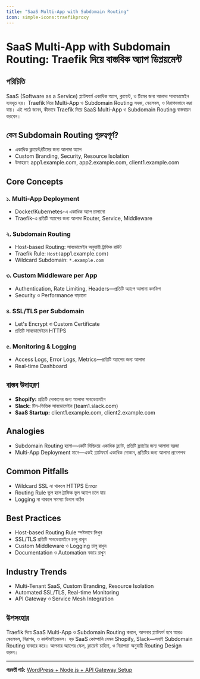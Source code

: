 ```yaml
---
title: "SaaS Multi-App with Subdomain Routing"
icon: simple-icons:traefikproxy
---
```


# SaaS Multi-App with Subdomain Routing: Traefik দিয়ে বাস্তবিক অ্যাপ ডিপ্লয়মেন্ট

## পরিচিতি

SaaS (Software as a Service) প্ল্যাটফর্মে একাধিক অ্যাপ, ক্লায়েন্ট, ও টিমের জন্য আলাদা সাবডোমেইন ব্যবহৃত হয়। Traefik দিয়ে Multi-App ও Subdomain Routing সহজ, স্কেলেবল, ও নিরাপদভাবে করা যায়। এই পাঠে জানব, কীভাবে Traefik দিয়ে SaaS Multi-App ও Subdomain Routing বাস্তবায়ন করবেন।

## কেন Subdomain Routing গুরুত্বপূর্ণ?

- একাধিক ক্লায়েন্ট/টিমের জন্য আলাদা অ্যাপ
- Custom Branding, Security, Resource Isolation
- উদাহরণ: app1.example.com, app2.example.com, client1.example.com

## Core Concepts

### ১. Multi-App Deployment
- Docker/Kubernetes-এ একাধিক অ্যাপ চালানো
- Traefik-এ প্রতিটি অ্যাপের জন্য আলাদা Router, Service, Middleware

### ২. Subdomain Routing
- Host-based Routing: সাবডোমেইন অনুযায়ী ট্রাফিক রাউট
- Traefik Rule: `Host(`app1.example.com`)`
- Wildcard Subdomain: `*.example.com`

### ৩. Custom Middleware per App
- Authentication, Rate Limiting, Headers—প্রতিটি অ্যাপে আলাদা কনফিগ
- Security ও Performance বাড়ানো

### ৪. SSL/TLS per Subdomain
- Let's Encrypt বা Custom Certificate
- প্রতিটি সাবডোমেইনে HTTPS

### ৫. Monitoring & Logging
- Access Logs, Error Logs, Metrics—প্রতিটি অ্যাপের জন্য আলাদা
- Real-time Dashboard

## বাস্তব উদাহরণ

- **Shopify:** প্রতিটি দোকানের জন্য আলাদা সাবডোমেইন
- **Slack:** টিম-ভিত্তিক সাবডোমেইন (team1.slack.com)
- **SaaS Startup:** client1.example.com, client2.example.com

## Analogies

- Subdomain Routing হলো—একটি বিল্ডিংয়ে একাধিক ফ্ল্যাট, প্রতিটি ফ্ল্যাটের জন্য আলাদা দরজা
- Multi-App Deployment মানে—একই প্ল্যাটফর্মে একাধিক দোকান, প্রতিটির জন্য আলাদা প্রবেশপথ

## Common Pitfalls

- Wildcard SSL না থাকলে HTTPS Error
- Routing Rule ভুল হলে ট্রাফিক ভুল অ্যাপে চলে যায়
- Logging না থাকলে সমস্যা ডিবাগ কঠিন

## Best Practices

- Host-based Routing Rule স্পষ্টভাবে লিখুন
- SSL/TLS প্রতিটি সাবডোমেইনে চালু রাখুন
- Custom Middleware ও Logging চালু রাখুন
- Documentation ও Automation বজায় রাখুন

## Industry Trends

- Multi-Tenant SaaS, Custom Branding, Resource Isolation
- Automated SSL/TLS, Real-time Monitoring
- API Gateway ও Service Mesh Integration

## উপসংহার

Traefik দিয়ে SaaS Multi-App ও Subdomain Routing করলে, আপনার প্ল্যাটফর্ম হবে আরও স্কেলেবল, নিরাপদ, ও কাস্টমাইজেবল। বড় SaaS কোম্পানি যেমন Shopify, Slack—সবাই Subdomain Routing ব্যবহার করে। আপনার অ্যাপের স্কেল, ক্লায়েন্ট চাহিদা, ও নিরাপত্তা অনুযায়ী Routing Design করুন।

---

**পরবর্তী পাঠ:** [WordPress + Node.js + API Gateway Setup](/traefik/wordpress-node)

